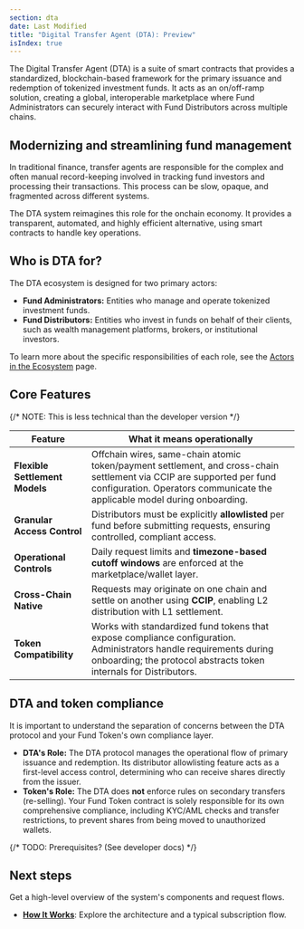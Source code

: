 ```yaml
---
section: dta
date: Last Modified
title: "Digital Transfer Agent (DTA): Preview"
isIndex: true
---
```



<Dta section="dtaNotes" />

The Digital Transfer Agent (DTA) is a suite of smart contracts that provides a standardized, blockchain-based framework for the primary issuance and redemption of tokenized investment funds. It acts as an on/off-ramp solution, creating a global, interoperable marketplace where Fund Administrators can securely interact with Fund Distributors across multiple chains.

## Modernizing and streamlining fund management

In traditional finance, transfer agents are responsible for the complex and often manual record-keeping involved in tracking fund investors and processing their transactions. This process can be slow, opaque, and fragmented across different systems.

The DTA system reimagines this role for the onchain economy. It provides a transparent, automated, and highly efficient alternative, using smart contracts to handle key operations.

## Who is DTA for?

The DTA ecosystem is designed for two primary actors:

- **Fund Administrators:** Entities who manage and operate tokenized investment funds.
- **Fund Distributors:** Entities who invest in funds on behalf of their clients, such as wealth management platforms, brokers, or institutional investors.

To learn more about the specific responsibilities of each role, see the [Actors in the Ecosystem](/dta/actors) page.

## Core Features

{/* NOTE: This is less technical than the developer version */}

| Feature                        | What it means operationally                                                                                                                                                                         |
| ------------------------------ | --------------------------------------------------------------------------------------------------------------------------------------------------------------------------------------------------- |
| **Flexible Settlement Models** | Offchain wires, same-chain atomic token/payment settlement, and cross-chain settlement via CCIP are supported per fund configuration. Operators communicate the applicable model during onboarding. |
| **Granular Access Control**    | Distributors must be explicitly **allowlisted** per fund before submitting requests, ensuring controlled, compliant access.                                                                         |
| **Operational Controls**       | Daily request limits and **timezone-based cutoff windows** are enforced at the marketplace/wallet layer.                                                                                            |
| **Cross-Chain Native**         | Requests may originate on one chain and settle on another using **CCIP**, enabling L2 distribution with L1 settlement.                                                                              |
| **Token Compatibility**        | Works with standardized fund tokens that expose compliance configuration. Administrators handle requirements during onboarding; the protocol abstracts token internals for Distributors.            |

## DTA and token compliance

It is important to understand the separation of concerns between the DTA protocol and your Fund Token's own compliance layer.

- **DTA's Role:** The DTA protocol manages the operational flow of primary issuance and redemption. Its distributor allowlisting feature acts as a first-level access control, determining who can receive shares directly from the issuer.
- **Token's Role:** The DTA does **not** enforce rules on secondary transfers (re-selling). Your Fund Token contract is solely responsible for its own comprehensive compliance, including KYC/AML checks and transfer restrictions, to prevent shares from being moved to unauthorized wallets.

{/* TODO: Prerequisites? (See developer docs) */}

## Next steps

Get a high-level overview of the system's components and request flows.

- **[How It Works](/dta/how-it-works)**: Explore the architecture and a typical subscription flow.

